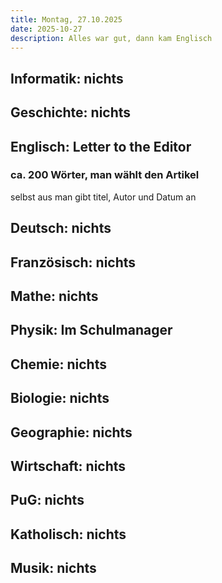 ```yaml
---
title: Montag, 27.10.2025
date: 2025-10-27
description: Alles war gut, dann kam Englisch 
---
```


## Informatik: nichts

## Geschichte: nichts

## Englisch: Letter to the Editor 
### ca. 200 Wörter, man wählt den Artikel 
selbst aus man gibt titel, Autor und Datum an

## Deutsch: nichts

## Französisch: nichts

## Mathe: nichts

## Physik: Im Schulmanager 

## Chemie: nichts

## Biologie: nichts

## Geographie: nichts

## Wirtschaft: nichts

## PuG: nichts

## Katholisch: nichts

## Musik: nichts
